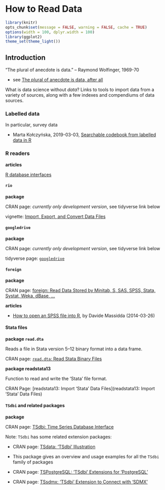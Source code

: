 # How to Read Data {#dataformat}


```r
library(knitr)
opts_chunk$set(message = FALSE, warning = FALSE, cache = TRUE)
options(width = 100, dplyr.width = 100)
library(ggplot2)
theme_set(theme_light())
```




## Introduction

"The plural of anecdote is data." -- Raymond Wolfinger, 1969-70

* see [The plural of anecdote is data, after all](http://blog.revolutionanalytics.com/2011/04/the-plural-of-anecdote-is-data-after-all.html)




What is data science without _data_?  Links to tools to import data from a variety of sources, along with a few indexes and compendiums of data sources.

### Labelled data

In particular, survey data

* Marta Kołczyńska, 2019-03-03, [Searchable codebook from labelled data in R](https://martakolczynska.com/post/codebook-labelled-data/)


### R readers

**articles**

[R database interfaces](http://www.burns-stat.com/r-database-interfaces/)


#### `rio`

**package**

CRAN page: _currently only development version_, see tidyverse link below 

vignette: [Import, Export, and Convert Data Files](https://cran.r-project.org/web/packages/rio/vignettes/rio.html)



#### `googledrive`

**package**

CRAN page: _currently only development version_, see tidyverse link below 

tidyverse page: [`googledrive`](https://tidyverse.github.io/googledrive/)



#### `foreign`

**package**

CRAN page: [foreign: Read Data Stored by Minitab, S, SAS, SPSS, Stata, Systat, Weka, dBase, ...]( https://CRAN.R-project.org/package=foreign)

**articles**

* [How to open an SPSS file into R](http://www.milanor.net/blog/how-to-open-an-spss-file-into-r/), by Davide Massidda (2014-03-26)



#### Stata files

**package `read.dta`**

Reads a file in Stata version 5–12 binary format into a data frame.

CRAN page: [`read.dta`: Read Stata Binary Files](http://stat.ethz.ch/R-manual/R-devel/library/foreign/html/read.dta.html)


**package readstata13**

Function to read and write the 'Stata' file format.

CRAN Page: [readstata13: Import 'Stata' Data Files](readstata13: Import 'Stata' Data Files)





#### `TSdbi` and related packages

**package**

CRAN page: [TSdbi: Time Series Database Interface]( https://CRAN.R-project.org/package=TSdbi)

Note: `TSdbi` has some related extension packages:

* CRAN page: [TSdata: 'TSdbi' Illustration](https://cran.r-project.org/web/packages/TSdata/index.html)
*  This package gives an overview and usage examples for all the `TSdbi` family of packages

* CRAN page: [TSPostgreSQL: 'TSdbi' Extensions for 'PostgreSQL'](https://cran.r-project.org/web/packages/TSPostgreSQL/index.html)

* CRAN page: [TSsdmx: 'TSdbi' Extension to Connect with 'SDMX'](https://cran.r-project.org/web/packages/TSsdmx/index.html)


